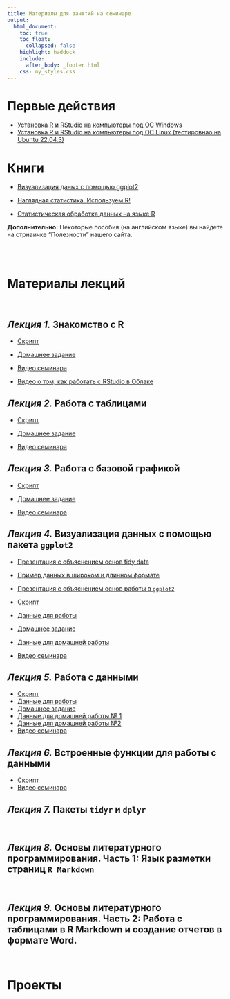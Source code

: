 ```yaml
---
title: Материалы для занятий на семинаре
output:
  html_document:
    toc: true
    toc_float:
      collapsed: false
    highlight: haddock
    include:
      after_body: _footer.html
    css: my_styles.css
---
```


# **Первые действия**
- [Установка R и RStudio на компьютеры под OC Windows](Intro_to_R_first_steps.html)
- [Установка R и RStudio на компьютеры под OC Linux (тестировнао на Ubuntu 22.04.3)](https://drive.google.com/file/d/1AjBSoWZ3DmXt-7Rv88jfCbQNm1M1aEmM/view?usp=sharing)


# **Книги**

- [Визуализация даных с помощью ggplot2](https://drive.google.com/file/d/1lGfc0yjIYHBYst5HYuNBiSuQ9I-kXoZ5/view?usp=sharing) 

- [Наглядная статистика. Используем R!](https://drive.google.com/file/d/1HD2X36Lfy9hiIaBTzhQ57EsToLh2ShG7/view?usp=drive_link)

- [Статистическая обработка данных на языке R](https://drive.google.com/file/d/1GVYorXdbCyx5ypy1cZ_rIhBf4dR_xR_2/view?usp=drive_link)

**Дополнительно:** Некоторые пособия (на английском языке) вы найдете на стрнаичке "Полезности" нашего сайта.

<br>
<br>

# **Материалы лекций**
<br>

## *Лекция 1.* Знакомство с R 

- [Скрипт](https://drive.google.com/file/d/14utYHyblQ3R-12m6XFbKO9tKAOG6F1tD/view?usp=drive_link)

- [Домашнее задание](https://docs.google.com/document/d/1e9xi5rzaFdD_qoZ0U1O4greW9TuruF4M/edit?usp=drive_link&ouid=104073765878946580320&rtpof=true&sd=true)

- [Видео семинара](https://drive.google.com/file/d/15uYiayOunjzZNuo3I95HG6k63x3MHllf/view?usp=drive_link)

- [Видео о том, как работать с RStudio в Облаке](https://drive.google.com/file/d/1EbJvC8YtZISA_vS4JET0yV5oqzeBFTUe/view?usp=drive_link)


## *Лекция 2.* Работа с таблицами

- [Скрипт](https://drive.google.com/file/d/1sbENZKPvbNUxI4gX-vw4kDZFvKHszR4r/view?usp=drive_link)

- [Домашнее задание](https://docs.google.com/document/d/1SQvzqIxSQ27gjA-_q0SqO0duyaT2nFOl/edit?usp=drive_link&ouid=104073765878946580320&rtpof=true&sd=true)

- [Видео семинара](https://drive.google.com/file/d/11xTvPoJdTQ1fWdAWmsK_GAdBWSDNDTPY/view?usp=drive_link)


## *Лекция 3.* Работа с базовой графикой

- [Скрипт](https://drive.google.com/file/d/1umsAQh_bmEme3nRjDFNsscnLVPILl2BD/view?usp=drive_link)

- [Домашнее задание](https://docs.google.com/document/d/1Bnb6Cd25O3HxrTE1YXVky1stsDZ7mwvU/edit?usp=drive_link&ouid=104073765878946580320&rtpof=true&sd=true)


- [Видео семинара](https://drive.google.com/file/d/1yzgzbfV7C5LjHf9ZcW1vWA8RyfFK_qCv/view?usp=drive_link)



## *Лекция 4.* Визуализация данных с помощью пакета `ggplot2`

- [Презентация с объяснением основ tidy data](Pres_tidy_data.html)

- [Пример данных в широком и длинном формате](data/Birds_count_example.xlsx)



- [Презентация с объяснением основ работы в `ggplot2`](Pres_intro_ggplot.html)
- [Скрипт](intro_ggplot.R)
- [Данные для работы](data/fev.xls)

- [Домашнее задание](Home_Work_ggplot.html)
- [Данные для домашней работы](data/hydrology_2022.xls)


- [Видео семинара](https://drive.google.com/file/d/16iEdmxlrEZvNKceSoJSFFhPYvBUkb9w8/view?usp=drive_link)

<!-- - [Скрипт с решением для домашнего задания по `ggplot`](Home_Work_ggplot_Solution.R) -->

## *Лекция 5.* Работа с данными

- [Скрипт](https://drive.google.com/file/d/1m4JmZ08WerFwTjz9SffdLGV7wot4ja6n/view?usp=drive_link)
- [Данные для работы](https://drive.google.com/file/d/1LHik6QsUSfSvjCvXrVjsOLAa-oAx5m1u/view?usp=drive_link)
- [Домашнее задание](https://docs.google.com/document/d/1LS5IpHuRJ7fVXKS7ryaf53ZF4EsnLwAF/edit?usp=drive_link&ouid=104073765878946580320&rtpof=true&sd=true)
- [Данные для домашней работы № 1](https://drive.google.com/file/d/1qFY5BnUChUevet9sX4ggSKu9sPy_za0d/view?usp=drive_link)
- [Данные для домашней работы №2](https://docs.google.com/document/d/1LS5IpHuRJ7fVXKS7ryaf53ZF4EsnLwAF/edit?usp=drive_link&ouid=104073765878946580320&rtpof=true&sd=true)
- [Видео семинара](https://drive.google.com/file/d/1GkSGB3yLR0meEyQgUfBMXPc-UFXLw3Vm/view?usp=drive_link)


## *Лекция 6.* Встроенные функции для работы с данными

- [Скрипт](https://drive.google.com/file/d/1eCvxEE89uqMvccfCLPdcEBL0r9MGnkQf/view?usp=drive_link)
- [Видео семинара](https://drive.google.com/file/d/10m1Ab_QRNG4ZXcXzhWHHhO1qjD9w1sOc/view?usp=drive_link)
<br>
<!-- - [Домашнее задание]() -->


## *Лекция 7.* Пакеты `tidyr` и `dplyr`
<br>
<!-- - [Скрипт]() -->
<!-- - [Домашнее задание]() -->


## *Лекция 8.* Основы литературного программирования. Часть 1: Язык разметки страниц `R Markdown`

<br>
<!-- - [Скрипт]() -->
<!-- - [Домашнее задание]() -->


## *Лекция 9.* Основы литературного программирования. Часть 2: Работа с таблицами в R Markdown и создание отчетов в формате Word.

<br>
<!-- - [Скрипт]() -->
<!-- - [Домашнее задание]() -->

# **Проекты** 





